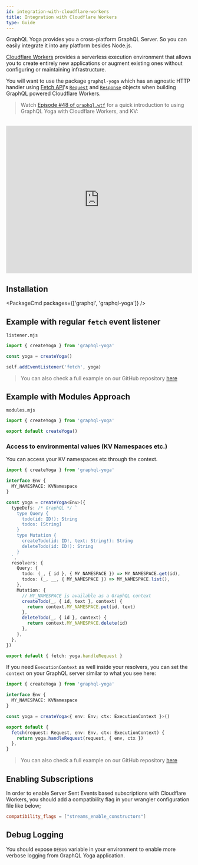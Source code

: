 ```yaml
---
id: integration-with-cloudflare-workers
title: Integration with Cloudflare Workers
type: Guide
---
```


GraphQL Yoga provides you a cross-platform GraphQL Server. So you can easily integrate it into any platform besides Node.js.

[Cloudflare Workers](https://developers.cloudflare.com/workers) provides a serverless execution environment that allows you to create entirely new applications or augment existing ones without configuring or maintaining infrastructure.

You will want to use the package `graphql-yoga` which has an agnostic HTTP handler using [Fetch API](https://developer.mozilla.org/en-US/docs/Web/API/Fetch_API/Using_Fetch)'s [`Request`](https://developer.mozilla.org/en-US/docs/Web/API/Request) and [`Response`](https://developer.mozilla.org/en-US/docs/Web/API/Response) objects when building GraphQL powered Cloudflare Workers.

> Watch [Episode #48 of `graphql.wtf`](https://graphql.wtf/episodes/48-graphql-yoga-cloudflare-workers-kv) for a quick introduction to using GraphQL Yoga with Cloudflare Workers, and KV:

<br />

<iframe
  width="100%"
  height="400"
  src="https://www.youtube.com/embed/xibiwSXMLsc"
  title="Using GraphQL Yoga with Cloudflare Workers, and KV"
  frameBorder="0"
  allow="accelerometer; autoplay; clipboard-write; encrypted-media; gyroscope; picture-in-picture"
  allowFullScreen
></iframe>

## Installation


<PackageCmd packages={['graphql', 'graphql-yoga']} />

## Example with regular `fetch` event listener

`listener.mjs`

```ts
import { createYoga } from 'graphql-yoga'

const yoga = createYoga()

self.addEventListener('fetch', yoga)
```

> You can also check a full example on our GitHub repository [here](https://github.com/dotansimha/graphql-yoga/tree/v3/examples/service-worker)

## Example with Modules Approach

`modules.mjs`

```ts
import { createYoga } from 'graphql-yoga'

export default createYoga()
```

### Access to environmental values (KV Namespaces etc.)

You can access your KV namespaces etc through the context.

```ts
import { createYoga } from 'graphql-yoga'

interface Env {
  MY_NAMESPACE: KVNamespace
}

const yoga = createYoga<Env>({
  typeDefs: /* GraphQL */ `
    type Query {
      todo(id: ID!): String
      todos: [String]
    }
    type Mutation {
      createTodo(id: ID!, text: String!): String
      deleteTodo(id: ID!): String
    }
  `,
  resolvers: {
    Query: {
      todo: (_, { id }, { MY_NAMESPACE }) => MY_NAMESPACE.get(id),
      todos: (_, __, { MY_NAMESPACE }) => MY_NAMESPACE.list(),
    },
    Mutation: {
      // MY_NAMESPACE is available as a GraphQL context
      createTodo(_, { id, text }, context) {
        return context.MY_NAMESPACE.put(id, text)
      },
      deleteTodo(_, { id }, context) {
        return context.MY_NAMESPACE.delete(id)
      },
    },
  },
})

export default { fetch: yoga.handleRequest }
```

If you need `ExecutionContext` as well inside your resolvers, you can set the `context` on your GraphQL server similar to what you see here:

```ts
import { createYoga } from 'graphql-yoga'

interface Env {
  MY_NAMESPACE: KVNamespace
}

const yoga = createYoga<{ env: Env; ctx: ExecutionContext }>()

export default {
  fetch(request: Request, env: Env, ctx: ExecutionContext) {
    return yoga.handleRequest(request, { env, ctx })
  },
}
```

> You can also check a full example on our GitHub repository [here](https://github.com/dotansimha/graphql-yoga/tree/v3/examples/cloudflare-modules)

## Enabling Subscriptions

In order to enable Server Sent Events based subscriptions with Cloudflare Workers, you should add a compatibility flag in your wrangler configuration file like below;

```toml
compatibility_flags = ["streams_enable_constructors"]
```

## Debug Logging

You should expose `DEBUG` variable in your environment to enable more verbose logging from GraphQL Yoga application.
